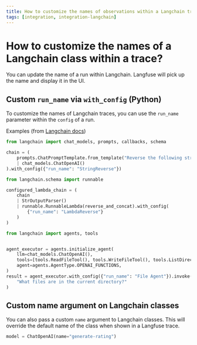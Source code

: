 ```yaml
---
title: How to customize the names of observations within a Langchain trace?
tags: [integration, integration-langchain]
---
```


# How to customize the names of a Langchain class within a trace?

You can update the name of a run within Langchain. Langfuse will pick up the name and display it in the UI.

## Custom `run_name` via `with_config` (Python)

To customize the names of Langchain traces, you can use the `run_name` parameter within the `config` of a run.

Examples (from [Langchain docs](https://python.langchain.com/docs/concepts/runnables/#setting-custom-run-name-tags-and-metadata))

```python
from langchain import chat_models, prompts, callbacks, schema

chain = (
    prompts.ChatPromptTemplate.from_template("Reverse the following string: {text}")
    | chat_models.ChatOpenAI()
).with_config({"run_name": "StringReverse"})
```

```python
from langchain.schema import runnable

configured_lambda_chain = (
    chain
    | StrOutputParser()
    | runnable.RunnableLambda(reverse_and_concat).with_config(
        {"run_name": "LambdaReverse"}
    )
)
```

```python
from langchain import agents, tools


agent_executor = agents.initialize_agent(
    llm=chat_models.ChatOpenAI(),
    tools=[tools.ReadFileTool(), tools.WriteFileTool(), tools.ListDirectoryTool()],
    agent=agents.AgentType.OPENAI_FUNCTIONS,
)
result = agent_executor.with_config({"run_name": "File Agent"}).invoke(
    "What files are in the current directory?"
)
```

## Custom name argument on Langchain classes

You can also pass a custom `name` argument to Langchain classes. This will override the default name of the class when shown in a Langfuse trace.

```python
model = ChatOpenAI(name="generate-rating")
```
